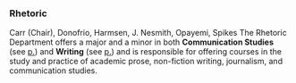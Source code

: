 ### Rhetoric
Carr (Chair), Donofrio, Harmsen, J. Nesmith, Opayemi, Spikes 
The Rhetoric Department offers a major and a minor in both **Communication Studies** (see [p.]()) and **Writing** (see [p.]()) and is responsible for offering courses in the study and practice of academic prose, non-fiction writing, journalism, and communication studies.  


